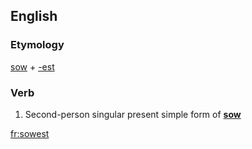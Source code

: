 ==English==

===Etymology===
[[sow]] + [[-est]]

===Verb===
{{head|en|verb form}}

# {{context|archaic|lang=en}} Second-person singular present simple form of '''[[sow]]'''

[[fr:sowest]]